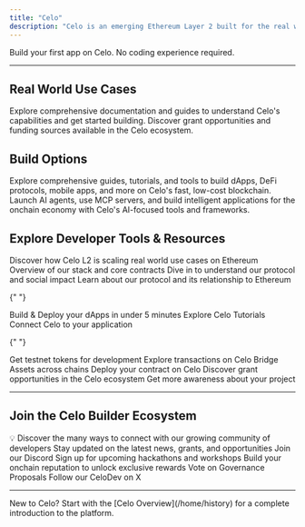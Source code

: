 ```yaml
---
title: "Celo"
description: "Celo is an emerging Ethereum Layer 2 built for the real world and designed for fast, low-cost payments worldwide."
---
```


<Card title="🚀 Start Building" icon="rocket" href="/build-on-celo/quickstart">
  Build your first app on Celo. No coding experience required.
</Card>

---

## Real World Use Cases

<CardGroup cols={2}>
  <Card title="Learn about Celo" icon="book" href="/build-on-celo">
    Explore comprehensive documentation and guides to understand Celo's
    capabilities and get started building.
  </Card>
  <Card
    title="Fund your Project"
    icon="dollar-sign"
    href="/build-on-celo/fund-your-project"
  >
    Discover grant opportunities and funding sources available in the Celo
    ecosystem.
  </Card>
</CardGroup>

## Build Options

<CardGroup cols={2}>
  <Card title="Build on Celo" icon="wrench" href="/build-on-celo">
    Explore comprehensive guides, tutorials, and tools to build dApps, DeFi
    protocols, mobile apps, and more on Celo's fast, low-cost blockchain.
  </Card>
  <Card
    title="AI on Celo"
    icon="robot"
    href="/build-on-celo/build-with-ai/overview"
  >
    Launch AI agents, use MCP servers, and build intelligent applications for
    the onchain economy with Celo's AI-focused tools and frameworks.
  </Card>
</CardGroup>

## Explore Developer Tools & Resources

<AccordionGroup>
  <Accordion title="Understanding Celo">
    <CardGroup cols={2}>
      <Card title="What is Celo?" icon="info" href="/about-celo">
        Discover how Celo L2 is scaling real world use cases on Ethereum
      </Card>
      <Card title="Architecture" icon="building" href="/build-on-celo/cel2-architecture">
        Overview of our stack and core contracts
      </Card>
      <Card title="Whitepapers" icon="file" href="https://celo.org/papers">
        Dive in to understand our protocol and social impact
      </Card>
      <Card title="Protocol" icon="sitemap" href="/about-celo/protocol">
        Learn about our protocol and its relationship to Ethereum
      </Card>
    </CardGroup>
  </Accordion>

{" "}

<Accordion title="Build with Celo">
  <CardGroup cols={2}>
    <Card title="Quickstart" icon="bolt" href="/build-on-celo/quickstart">
      Build & Deploy your dApps in under 5 minutes
    </Card>
    <Card title="Tutorials" icon="graduation-cap" href="/build-on-celo">
      Explore Celo Tutorials
    </Card>
    <Card
      title="Integrate"
      icon="plug"
      href="/infra-partners/integration/index"
    >
      Connect Celo to your application
    </Card>
  </CardGroup>
</Accordion>

{" "}

<Accordion title="Developer Tools">
  <CardGroup cols={2}>
    <Card title="Faucet" icon="droplet" href="https://faucet.celo.org">
      Get testnet tokens for development
    </Card>
    <Card
      title="Explorer"
      icon="search-check"
      href="/tooling/explorers/overview"
    >
      Explore transactions on Celo
    </Card>
    <Card title="Bridge" icon="link" href="/about-celo/bridged-tokens/bridges">
      Bridge Assets across chains
    </Card>
    <Card title="Deploy" icon="upload" href="/tooling/dev-environments">
      Deploy your contract on Celo
    </Card>
  </CardGroup>
</Accordion>

  <Accordion title="Grow Your Project">
    <CardGroup cols={2}>
      <Card title="Get Funding" icon="dollar-sign" href="/build-on-celo/fund-your-project">
        Discover grant opportunities in the Celo ecosystem
      </Card>
      <Card title="Distribution" icon="megaphone" href="/build-on-celo/launch-checklist">
        Get more awareness about your project
      </Card>
    </CardGroup>
  </Accordion>
</AccordionGroup>

---

## Join the Celo Builder Ecosystem

<Info>
  💡 Discover the many ways to connect with our growing community of developers
</Info>

<CardGroup cols={2}>
  <Card
    title="Join the Newsletter"
    icon="mails"
    href="https://embeds.beehiiv.com/eeadfef4-2f0c-45ce-801c-b920827d5cd2"
  >
    Stay updated on the latest news, grants, and opportunities
  </Card>
  <Card
    title="Connect with the Community"
    icon="users"
    href="https://discord.com/invite/celo"
  >
    Join our Discord
  </Card>
  <Card
    title="Bring Your Ideas to Life"
    icon="lightbulb"
    href="https://celo.lemonade.social/"
  >
    Sign up for upcoming hackathons and workshops
  </Card>
  <Card
    title="Join Proof of Ship"
    icon="anchor"
    href="https://celoplatform.notion.site/Build-With-Celo-Proof-of-Ship-17cd5cb803de8060ba10d22a72b549f8"
  >
    Build your onchain reputation to unlock exclusive rewards
  </Card>
  <Card
    title="Make your Voice Heard"
    icon="check-to-slot"
    href="/about-celo/protocol/governance/voting-in-governance-using-mondo"
  >
    Vote on Governance Proposals
  </Card>
  <Card title="Get Daily Updates" icon="twitter" href="https://x.com/CeloDevs">
    Follow our CeloDev on X
  </Card>
</CardGroup>

---

<Tip>
  New to Celo? Start with the [Celo Overview](/home/history) for a complete
  introduction to the platform.
</Tip>
